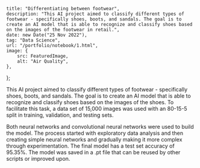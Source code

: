     title: "Differentiating between footwear",
    description: "This AI project aimed to classify different types of footwear - specifically shoes, boots, and sandals. The goal is to create an AI model that is able to recognize and classify shoes based on the images of the footwear in retail.",
    date: new Date("25 Nov 2022"),
    tag: "Data Science",
    url: "/portfolio/notebook/1.html",
    image: {
        src: FeaturedImage,
        alt: "Air Quality",
    },
};

This AI project aimed to classify different types of footwear - specifically shoes, boots, and sandals. The goal is to create an AI model that is able to recognize and classify shoes based on the images of the shoes. To facilitate this task, a data set of 15,000 images was used with an 80-15-5 split in training, validation, and testing sets.

Both neural networks and convolutional neural networks were used to build the model. The process started with exploratory data analysis and then creating simple neural networks and gradually making it more complex through experimentation. The final model has a test set accuracy of 95.35%. The model was saved in a .pt file that can be reused by other scripts or improved upon.

